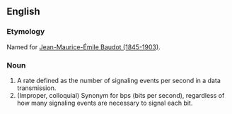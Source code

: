 ==English==

===Etymology===
Named for [[w:Jean-Maurice-Émile Baudot|Jean-Maurice-Émile Baudot (1845-1903)]].

===Noun===
# A rate defined as the number of signaling events per second in a data transmission.
# (Improper, colloquial) Synonym for bps (bits per second), regardless of how many signaling events are necessary to signal each bit.